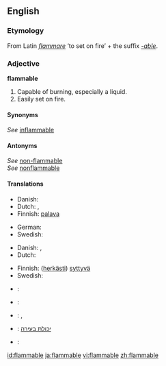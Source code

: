 ==English==

===Etymology===
From Latin ''[[flammare]]'' ‘to set on fire’ + the suffix ''[[-able]]''.

===Adjective===
'''flammable'''

# Capable of burning, especially a liquid.
# Easily set on fire.

====Synonyms====
''See'' [[inflammable]]<br />

====Antonyms====
''See'' [[non-flammable]]<br />
''See'' [[nonflammable]]

====Translations====
{{trans-top|capable of burning}}
* Danish: {{t|da|brændbar}}
* Dutch: {{t|nl|ontvlambaar}}, {{t-|nl|brandbaar}}
* Finnish: [[palava]]
{{trans-mid}}
* German: {{t+|de|brennbar}}
* Swedish: {{t|sv|brännbar}}
{{trans-bottom}}

{{trans-top|volatile}}
* Danish: {{t|da|brandfarlig}}, {{t|da|letantændelig}}
* Dutch: {{t|nl|licht ontvlambaar}}
{{trans-mid}}
* Finnish: ([[herkkä|herkästi]]) [[syttyvä]]
* Swedish: {{t|sv|lättantändlig}}
{{trans-bottom}}

{{checktrans-top}}
* {{ttbc|Catalan}}: {{t|ca|inflamable}}
* {{ttbc|French}}: {{t+|fr|inflammable}}
* {{ttbc|German}}: {{t+|de|brennbar}}, {{t|de|entflammbar}}
{{trans-mid}}
* {{ttbc|Hebrew}}: [[יכולת בעירה]]
* {{ttbc|Spanish}}: {{t|es|inflamable}}
{{trans-bottom}}

[[id:flammable]]
[[ja:flammable]]
[[vi:flammable]]
[[zh:flammable]]